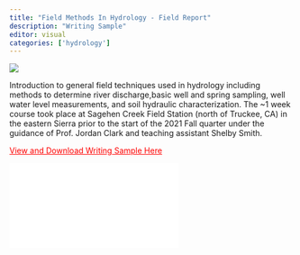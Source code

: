 ```yaml
---
title: "Field Methods In Hydrology - Field Report"
description: "Writing Sample"
editor: visual
categories: ['hydrology']
---
```


![](images/File_010.jpeg){fig-align="center"}

Introduction to general field techniques used in hydrology including methods to determine river discharge,basic well and spring sampling, well water level measurements, and soil hydraulic characterization. The \~1 week course took place at Sagehen Creek Field Station (north of Truckee, CA) in the eastern Sierra prior to the start of the 2021 Fall quarter under the guidance of Prof. Jordan Clark and teaching assistant Shelby Smith.

[View and Download Writing Sample Here](Romero_125_Field_Report.pdf){style="color: red"}

![](Romero_125_Field_Report.pdf){fig-align="center"}
